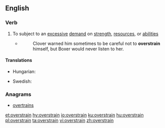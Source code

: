 ==English==

===Verb===
{{en-verb}}

# To subject to an [[excessive]] [[demand]] on [[strength]], [[resource]]s, or [[abilities]]
#* {{RQ:Orwell Animal Farm|6}}
#*: Clover warned him sometimes to be careful not to '''overstrain''' himself, but Boxer would never listen to her.

====Translations====
{{trans-top|subject to an excessive demand}}
* Hungarian: {{t+|hu|túlfeszít}}
{{trans-mid}}
* Swedish: {{t+|sv|överanstränga}}
{{trans-bottom}}

===Anagrams===
* [[overtrains#English|overtrains]]

[[et:overstrain]]
[[hy:overstrain]]
[[io:overstrain]]
[[ku:overstrain]]
[[hu:overstrain]]
[[pl:overstrain]]
[[ta:overstrain]]
[[vi:overstrain]]
[[zh:overstrain]]